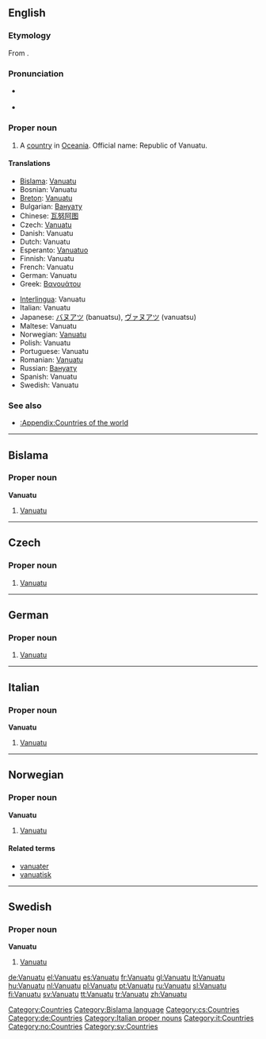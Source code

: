 {{wikipedia}}
==English==

===Etymology===
From {{etyl|bi}}.

===Pronunciation===
* {{a|UK|US}} {{IPA|/væn.uːˈɑː.tuː/}}
* {{audio|en-us-Vanuatu.ogg|Audio (US)}}

===Proper noun===
{{en-proper noun}}

# A [[country]] in [[Oceania]]. Official name: Republic of Vanuatu.

====Translations====
{{top}}
* [[Bislama]]: [[#Bislama|Vanuatu]]
* Bosnian: Vanuatu {{m}}
* [[Breton]]: [[Vanuatu]]
* Bulgarian: [[Вануату]]
* Chinese: [[瓦努阿图]]
* Czech: [[#Czech|Vanuatu]]
* Danish: Vanuatu
* Dutch: Vanuatu
* Esperanto: [[Vanuatuo]]
* Finnish: Vanuatu
* French: Vanuatu
* German: Vanuatu
* Greek: [[Βανουάτου]]
{{mid}}
* [[Interlingua]]: Vanuatu
* Italian: Vanuatu
* Japanese: [[バヌアツ]] (banuatsu), [[ヴァヌアツ]] (vanuatsu)
* Maltese: Vanuatu
* Norwegian: [[#Norwegian|Vanuatu]]
* Polish: Vanuatu
* Portuguese: Vanuatu
* Romanian: [[Vanuatu]] {{n}}
* Russian: [[Вануату]]
* Spanish: Vanuatu
* Swedish: Vanuatu
{{bottom}}

===See also===
* [[:Appendix:Countries of the world]]

[[Category:Countries]]

----

==Bislama==

===Proper noun===
'''Vanuatu'''

# [[#English|Vanuatu]]

[[Category:Bislama language]]

----

==Czech==

===Proper noun===
{{cs-proper noun|g=}}

# [[#English|Vanuatu]]

[[Category:cs:Countries]]

----

==German==
{{wikipedia|lang=de}}

===Proper noun===
{{infl|de|proper noun|g=n}}

# [[#English|Vanuatu]]

[[Category:de:Countries]]

----

==Italian==
{{wikipedia|lang=it}}

===Proper noun===
'''Vanuatu''' {{m}}

# [[#English|Vanuatu]]

[[Category:Italian proper nouns]]
[[Category:it:Countries]]
----

==Norwegian==

===Proper noun===
'''Vanuatu'''

# [[#English|Vanuatu]]

====Related terms====
* [[vanuater]]
* [[vanuatisk]]

[[Category:no:Countries]]

----

==Swedish==

===Proper noun===
'''Vanuatu'''

# [[#English|Vanuatu]]

[[Category:sv:Countries]]

[[de:Vanuatu]]
[[el:Vanuatu]]
[[es:Vanuatu]]
[[fr:Vanuatu]]
[[gl:Vanuatu]]
[[lt:Vanuatu]]
[[hu:Vanuatu]]
[[nl:Vanuatu]]
[[pl:Vanuatu]]
[[pt:Vanuatu]]
[[ru:Vanuatu]]
[[sl:Vanuatu]]
[[fi:Vanuatu]]
[[sv:Vanuatu]]
[[tt:Vanuatu]]
[[tr:Vanuatu]]
[[zh:Vanuatu]]